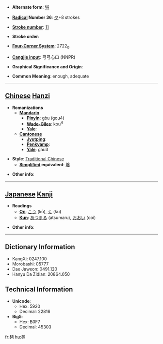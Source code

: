 * '''Alternate form''': [[够]]

* '''[[Wiktionary:Chinese radical index| Radical]] Number 36''': [[Wiktionary:Chinese radical index 夕|夕]]+8 strokes

* '''[[Wiktionary:Chinese total strokes index|Stroke number]]''': [[Wiktionary:Chinese total strokes index 11|11]]

* '''Stroke order''': 

* '''[[Wiktionary:Chinese four corner index|Four-Corner System]]''': 2722<sub>0</sub>

* '''[[Wiktionary:Chinese Cangjie index|Cangjie input]]''': 弓弓心口 (NNPR)

* '''Graphical Significance and Origin''': 

* '''Common Meaning''': enough, adequate

----

== [[Chinese]] [[Hanzi]] ==

* '''Romanizations'''
** '''[[Mandarin]]'''
*** '''[[Pinyin]]''': gòu (gou4)
*** '''[[Wade-Giles]]''': kou<sup>4</sup>
*** '''[[Yale]]''': 
** '''[[Cantonese]]'''
*** '''[[Jyutping]]''':
*** '''[[Penkyamp]]''': 
*** '''[[Yale]]''': gau3

* '''Style''': [[Traditional Chinese]] 
** '''[[Simplified Chinese|Simplified]] equivalent''': [[够]]

* '''Other info''': 

----

== [[Japanese]] [[Kanji]] ==

* '''Readings'''
** '''[[On]]''': [[こう]] (kō), [[く]] (ku)
** '''[[Kun]]''': [[あつまる]] (atsumaru), [[おおい]] (ooi)

* '''Other info''':  

----

== Dictionary Information ==

* KangXi: 0247.100
* Morobashi: 05777
* Dae Jaweon: 0491.120
* Hanyu Da Zidian: 20864.050

== Technical Information ==

* '''Unicode''':
** Hex: 5920
** Decimal: 22816
* '''Big5''':
** Hex: B0F7
** Decimal: 45303

[[fr:夠]]
[[hu:夠]]